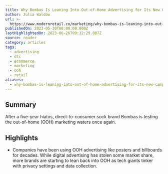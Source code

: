 ```yaml
---
title: Why Bombas Is Leaning Into Out-of-Home Advertising for Its New Campaign
author: Julia Waldow
url: >-
  https://www.modernretail.co/marketing/why-bombas-is-leaning-into-out-of-home-advertising-for-its-new-campaign/?utm_source=Sailthru&utm_medium=email&utm_campaign=Issue:%202023-05-30%20Retail%20Dive:%20DTC%20%5Bissue:50897%5D&utm_term=Retail%20Dive:%20DTC
publishedOn: 2023-05-30T00:00:00.000Z
lastHighlightedOn: 2023-06-26T09:32:29.887Z
source: reader
category: articles
tags:
  - advertising
  - dtc
  - ecommerce
  - marketing
  - ooh
  - retail
aliases:
  - why-bombas-is-leaning-into-out-of-home-advertising-for-its-new-campaign
---
```

## Summary

After a five-year hiatus, direct-to-consumer sock brand Bombas is testing the out-of-home (OOH) marketing waters once again.

## Highlights
- Companies have been using OOH advertising like posters and billboards for decades. While digital advertising has stolen some market share, more brands are starting to lean back into OOH as tech giants tinker with privacy settings and data collection.
